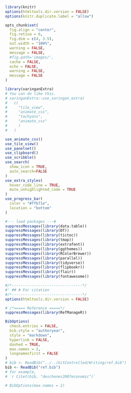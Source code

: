 ```r
library(knitr)
options(htmltools.dir.version = FALSE)
options(knitr.duplicate.label = "allow")

opts_chunk$set(
  fig.align = "center", 
  fig.retina = 6,
  fig.dim = c(4, 3.5), 
  out.width = "100%", 
  warning = FALSE, 
  message = FALSE,
  #fig.path='images/',
  cache = FALSE,
  echo = FALSE,
  warning = FALSE, 
  message = FALSE
)
```

```r
library(xaringanExtra)
# You can do like this. 
# xaringanExtra::use_xaringan_extra(
#   c(
#     "tile_view", 
#     "animate_css", 
#     "tachyons",
#     "animate_css"
#     )
#   )

use_animate_css()
use_tile_view()
use_panelset()
use_clipboard()
use_scribble()
use_search(
  show_icon = TRUE, 
  auto_search=FALSE
)
use_extra_styles(
  hover_code_line = TRUE,
  mute_unhighlighted_code = TRUE
)
use_progress_bar(
  color = "#ffb71e",
  location = "bottom"
)
```

```r
#--- load packages ---#
suppressMessages(library(data.table))
suppressMessages(library(DT))
suppressMessages(library(tictoc))
suppressMessages(library(tmap))
suppressMessages(library(extrafont))
suppressMessages(library(ggthemes))
suppressMessages(library(RColorBrewer))
suppressMessages(library(parallel))
suppressMessages(library(tidyverse))
suppressMessages(library(flipbookr))
suppressMessages(library(flair))
suppressMessages(library(fontawesome))
```

```r
#/*--------------------------------*/
#' ## # For citation
#/*--------------------------------*/
options(htmltools.dir.version = FALSE)

# /*===== Reference =====*/
suppressMessages(library(RefManageR))

BibOptions(
  check.entries = FALSE,
  bib.style = "authoryear",
  style = "markdown",
  hyperlink = FALSE,
  dashed = TRUE,
  max.names = 2,
  longnamesfirst = FALSE
)
# bib <- ReadBib("../../GitControlled/Writing/ref.bib")
bib <- ReadBib("ref.bib")
# for example,
# `r Citet(bib, "deschenes2007economic")`

# BibOptions(max.names = 2)
```